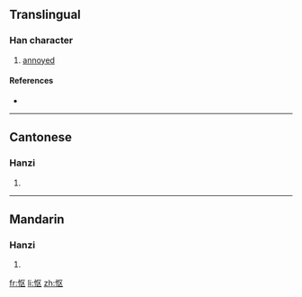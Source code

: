 {{also|慪}}
==Translingual==

===Han character===
{{Han char|rn=61|rad=心|as=04|sn=7|four=|canj=心尸大 (PSK)}}

# [[annoyed]]

====References====
* {{Han ref|kx=0379.071|hdz=42276.050|uh=6004|ud=24580}}

----

==Cantonese==

===Hanzi===
{{yue-hanzi|jyut=|y=au3|tra=慪}}

# {{defn|Cantonese}}

----

==Mandarin==

===Hanzi===
{{cmn-hanzi|tra=慪|pin=[[òu]] ([[ou4]])|wg=ou<sup>4</sup>}}

# {{defn|Mandarin}}

[[fr:怄]]
[[li:怄]]
[[zh:怄]]